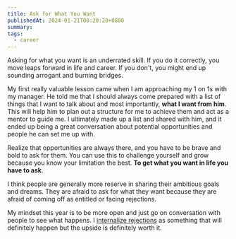 ```yaml
---
title: Ask for What You Want
publishedAt: 2024-01-21T00:20:20+0800
summary:
tags:
  - career
---
```


Asking for what you want is an underrated skill. If you do it correctly, you move leaps forward in life and career. If you don't, you might end up sounding arrogant and burning bridges.

My first really valuable lesson came when I am approaching my 1 on 1s with my manager. He told me that I should always come prepared with a list of things that I want to talk about and most importantly, **what I want from him**. This will help him to plan out a structure for me to achieve them and act as a mentor to guide me. I ultimately made up a list and shared with him, and it ended up being a great conversation about potential opportunities and people he can set me up with.

Realize that opportunities are always there, and you have to be brave and bold to ask for them. You can use this to challenge yourself and grow because you know your limitation the best. **To get what you want in life you have to ask**.

I think people are generally more reserve in sharing their ambitious goals and dreams. They are afraid to ask for what they want because they are afraid of coming off as entitled or facing rejections.

My mindset this year is to be more open and just go on conversation with people to see what happens. I [internalize rejections](https://weichun.xyz/blog/being-agentic) as something that will definitely happen but the upside is definitely worth it.
